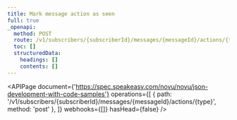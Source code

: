 ```yaml
---
title: Mark message action as seen
full: true
_openapi:
  method: POST
  route: /v1/subscribers/{subscriberId}/messages/{messageId}/actions/{type}
  toc: []
  structuredData:
    headings: []
    contents: []
---
```


<APIPage
  document={'https://spec.speakeasy.com/novu/novu/json-development-with-code-samples'}
  operations={[
    { path: '/v1/subscribers/{subscriberId}/messages/{messageId}/actions/{type}', method: 'post' },
  ]}
  webhooks={[]}
  hasHead={false}
/>
